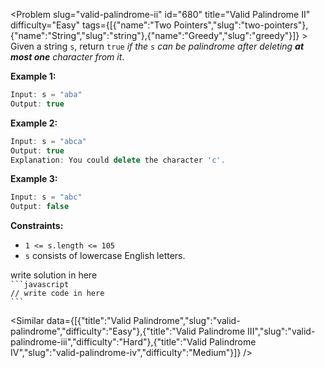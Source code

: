 
<Problem slug="valid-palindrome-ii" id="680" title="Valid Palindrome II" difficulty="Easy" tags={[{"name":"Two Pointers","slug":"two-pointers"},{"name":"String","slug":"string"},{"name":"Greedy","slug":"greedy"}]} >
    Given a string `s`, return `true` _if the_ `s` _can be palindrome after deleting **at most one** character from it_.

**Example 1:**

```javascript 
Input: s = "aba"
Output: true
```

**Example 2:**

```javascript 
Input: s = "abca"
Output: true
Explanation: You could delete the character 'c'.
```

**Example 3:**

```javascript 
Input: s = "abc"
Output: false
```

**Constraints:**

*   `1 <= s.length <= 105`
*   `s` consists of lowercase English letters.
</Problem >

<Solution>
write solution in here
</Solution>

<Code>
```javascript
// write code in here
```
</Code>

<Similar data={[{"title":"Valid Palindrome","slug":"valid-palindrome","difficulty":"Easy"},{"title":"Valid Palindrome III","slug":"valid-palindrome-iii","difficulty":"Hard"},{"title":"Valid Palindrome IV","slug":"valid-palindrome-iv","difficulty":"Medium"}]} />
